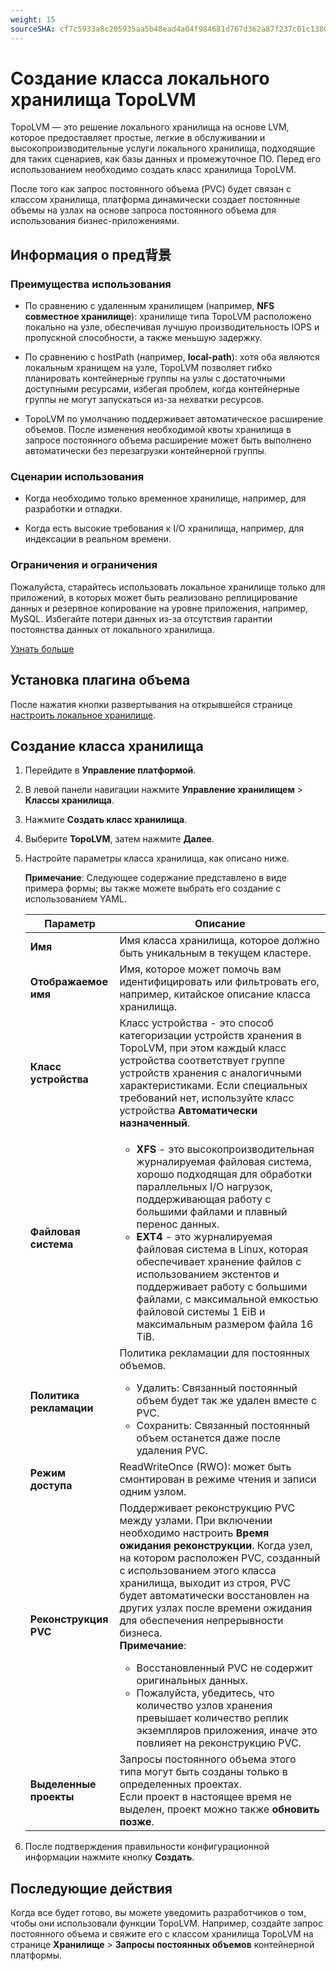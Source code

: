 ```yaml
---
weight: 15
sourceSHA: cf7c5933a8c205935aa5b48ead4a04f984681d767d362a87f237c01c1380bb0d
---
```


# Создание класса локального хранилища TopoLVM

TopoLVM — это решение локального хранилища на основе LVM, которое предоставляет простые, легкие в обслуживании и высокопроизводительные услуги локального хранилища, подходящие для таких сценариев, как базы данных и промежуточное ПО. Перед его использованием необходимо создать класс хранилища TopoLVM.

После того как запрос постоянного объема (PVC) будет связан с классом хранилища, платформа динамически создает постоянные объемы на узлах на основе запроса постоянного объема для использования бизнес-приложениями.

## Информация о пред背景

### Преимущества использования

- По сравнению с удаленным хранилищем (например, **NFS совместное хранилище**): хранилище типа TopoLVM расположено локально на узле, обеспечивая лучшую производительность IOPS и пропускной способности, а также меньшую задержку.

- По сравнению с hostPath (например, **local-path**): хотя оба являются локальным хранищем на узле, TopoLVM позволяет гибко планировать контейнерные группы на узлы с достаточными доступными ресурсами, избегая проблем, когда контейнерные группы не могут запускаться из-за нехватки ресурсов.

- TopoLVM по умолчанию поддерживает автоматическое расширение объемов. После изменения необходимой квоты хранилища в запросе постоянного объема расширение может быть выполнено автоматически без перезагрузки контейнерной группы.

### Сценарии использования

- Когда необходимо только временное хранилище, например, для разработки и отладки.

- Когда есть высокие требования к I/O хранилища, например, для индексации в реальном времени.

### Ограничения и ограничения

Пожалуйста, старайтесь использовать локальное хранилище только для приложений, в которых может быть реализовано реплицирование данных и резервное копирование на уровне приложения, например, MySQL. Избегайте потери данных из-за отсутствия гарантии постоянства данных от локального хранилища.

[Узнать больше](https://github.com/topolvm/topolvm/blob/main/docs/user-manual.md)

## Установка плагина объема

После нажатия кнопки развертывания на открывшейся странице [настроить локальное хранилище](/storage/storagesystem_topolvm/installation.mdx).

## Создание класса хранилища

1. Перейдите в **Управление платформой**.

2. В левой панели навигации нажмите **Управление хранилищем** > **Классы хранилища**.

3. Нажмите **Создать класс хранилища**.

4. Выберите **TopoLVM**, затем нажмите **Далее**.

5. Настройте параметры класса хранилища, как описано ниже.

   **Примечание**: Следующее содержание представлено в виде примера формы; вы также можете выбрать его создание с использованием YAML.

   | Параметр              | Описание                                                                                                                                                                                                                                                                                                                                                                                                                                                                                                                                    |
   | ---------------------- | ---------------------------------------------------------------------------------------------------------------------------------------------------------------------------------------------------------------------------------------------------------------------------------------------------------------------------------------------------------------------------------------------------------------------------------------------------------------------------------------------------------------------------------------------- |
   | **Имя**               | Имя класса хранилища, которое должно быть уникальным в текущем кластере.                                                                                                                                                                                                                                                                                                                                                                                                                                                                |
   | **Отображаемое имя**   | Имя, которое может помочь вам идентифицировать или фильтровать его, например, китайское описание класса хранилища.                                                                                                                                                                                                                                                                                                                                                                                                                                            |
   | **Класс устройства**   | Класс устройства - это способ категоризации устройств хранения в TopoLVM, при этом каждый класс устройства соответствует группе устройств хранения с аналогичными характеристиками. Если специальных требований нет, используйте класс устройства **Автоматически назначенный**.                                                                                                                                                                                                                                               |
   | **Файловая система**   | <ul><li>**XFS** - это высокопроизводительная журналируемая файловая система, хорошо подходящая для обработки параллельных I/O нагрузок, поддерживающая работу с большими файлами и плавный перенос данных.</li><li>**EXT4** - это журналируемая файловая система в Linux, которая обеспечивает хранение файлов с использованием экстентов и поддерживает работу с большими файлами, с максимальной емкостью файловой системы 1 EiB и максимальным размером файла 16 TiB.</li></ul>                                                                                                                                                  |
   | **Политика рекламации**| Политика рекламации для постоянных объемов.<br /><ul><li>Удалить: Связанный постоянный объем будет так же удален вместе с PVC.</li><li>Сохранить: Связанный постоянный объем останется даже после удаления PVC.</li></ul>                                                                                                                                                                                                                                                                                                         |
   | **Режим доступа**      | ReadWriteOnce (RWO): может быть смонтирован в режиме чтения и записи одним узлом.                                                                                                                                                                                                                                                                                                                                                                                                                                                                            |
   | **Реконструкция PVC**  | Поддерживает реконструкцию PVC между узлами. При включении необходимо настроить **Время ожидания реконструкции**. Когда узел, на котором расположен PVC, созданный с использованием этого класса хранилища, выходит из строя, PVC будет автоматически восстановлен на других узлах после времени ожидания для обеспечения непрерывности бизнеса.<br />**Примечание**:<br /><ul><li>Восстановленный PVC не содержит оригинальных данных.</li><li>Пожалуйста, убедитесь, что количество узлов хранения превышает количество реплик экземпляров приложения, иначе это повлияет на реконструкцию PVC.</li></ul> |
   | **Выделенные проекты** | Запросы постоянного объема этого типа могут быть созданы только в определенных проектах.<br />Если проект в настоящее время не выделен, проект можно также **обновить позже**.                                                                                                                                                                                                                                                                                                                                                                          |

6. После подтверждения правильности конфигурационной информации нажмите кнопку **Создать**.

## Последующие действия

Когда все будет готово, вы можете уведомить разработчиков о том, чтобы они использовали функции TopoLVM. Например, создайте запрос постоянного объема и свяжите его с классом хранилища TopoLVM на странице **Хранилище** > **Запросы постоянных объемов** контейнерной платформы.
